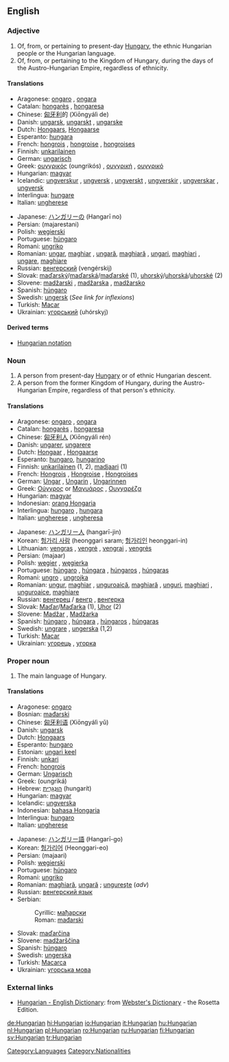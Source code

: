 {{interwiktionary|code=hu}}
{{wikipedia}}
==English==

===Adjective===
{{en-adj|-}}

# Of, from, or pertaining to present-day [[Hungary]], the ethnic Hungarian people or the Hungarian language.
# Of, from, or pertaining to the Kingdom of Hungary, during the days of the Austro-Hungarian Empire, regardless of ethnicity.

====Translations====
{{trans-top|Hungarian}}
*Aragonese: [[ongaro]] {{m}}, [[ongara]] {{f}}
*Catalan: [[hongarès]] {{m}}, [[hongaresa]] {{f}}
*Chinese: [[匈牙利]]的 (Xiōngyálì de)
*Danish: [[ungarsk]], [[ungarskt]] {{n}}, [[ungarske]] {{p}}
*Dutch: [[Hongaars]], [[Hongaarse]]
*Esperanto: [[hungara]]
*French: [[hongrois]] {{m}}, [[hongroise]] {{f}}, [[hongroises]] {{p}}
*Finnish: [[unkarilainen]]
*German: [[ungarisch]]
*Greek: [[ουγγρικός]] (oungrikós) {{m}}, [[ουγγρική]] {{f}}, [[ουγγρικό]] {{n}}
*Hungarian: [[magyar]]
*Icelandic: [[ungverskur]] {{m}}, [[ungversk]] {{f}}, [[ungverskt]] {{n}}, [[ungverskir]] {{p}}, [[ungverskar]] {{fpl}}, [[ungversk]] {{npl}}
*Interlingua: [[hungare]]
*Italian: [[ungherese]]
{{trans-mid}}
*Japanese: [[ハンガリー]]の (Hangarī no)
*Persian: {{FAchar|[[مجارستانی]]}} (majarestani)
*Polish: [[węgierski]]
*Portuguese: [[húngaro]] {{m}}
*Romani: [[ungriko]]
*Romanian: [[ungar]], [[maghiar]] {{m}}, [[ungară]], [[maghiară]] {{f}}, [[ungari]], [[maghiari]] {{p}}, [[ungare]], [[maghiare]] {{fpl}}
*Russian: [[венгерский]] (vengérskij)
*Slovak: [[maďarský]]/[[maďarská]]/[[maďarské]] {{m}} {{f}} {{n}} (1), [[uhorský]]/[[uhorská]]/[[uhorské]] {{m}} {{f}} {{n}} (2)
*Slovene: [[madžarski]] {{m}}, [[madžarska]] {{f}}, [[madžarsko]] {{n}}
*Spanish: [[húngaro]] {{m}}
*Swedish: [[ungersk]] (''See link for inflexions'')
*Turkish: [[Macar]]
*Ukrainian: [[угорський]] (uhórskyj) {{m}}
{{trans-bottom}}

====Derived terms====
*[[Hungarian notation]]

===Noun===
{{en-noun}}

#A person from present-day [[Hungary]] or of ethnic Hungarian descent.
#A person from the former Kingdom of Hungary, during the Austro-Hungarian Empire, regardless of that person's ethnicity.

====Translations====
{{trans-top|person from Hungary}}
*Aragonese: [[ongaro]] {{m}}, [[ongara]] {{f}}
*Catalan: [[hongarès]] {{m}}, [[hongaresa]] {{f}}
*Chinese: [[匈牙利人]] (Xiōngyálì rén)
*Danish: [[ungarer]], [[ungarere]] {{p}}
*Dutch: [[Hongaar]] {{m}}, [[Hongaarse]] {{f}}
*Esperanto: [[hungaro]], [[hungarino]]
*Finnish: [[unkarilainen]] (1, 2), [[madjaari]] (1)
*French: [[Hongrois]] {{m}}, [[Hongroise]] {{f}}, [[Hongroises]] {{p}}
*German: [[Ungar]] {{m}}, [[Ungarin]] {{f}}, [[Ungarinnen]] {{f}} {{p}}
*Greek: [[Ούγγρος]] or [[Μαγυάρος]] {{m}}, [[Ουγγαρέζα]] {{f}}
*Hungarian: [[magyar]]
*Indonesian: [[orang Hongaria]]
*Interlingua: [[hungaro]] {{m}}, [[hungara]] {{f}}
*Italian: [[ungherese]] {{m}}, [[ungheresa]] {{f}}
{{trans-mid}}
*Japanese: [[ハンガリー人]] (hangarī-jin)
*Korean: [[헝가리 사람]] (heonggari saram; [[헝가리인]] heonggari-in)
*Lithuanian: [[vengras]] {{m}}, [[vengrė]] {{f}}, [[vengrai]] {{p}}, [[vengrės]] {{fpl}}
*Persian: {{FAchar|[[مجار]]}} (majaar)
*Polish: [[węgier]] {{m}}, [[węgierka]] {{f}}
*Portuguese: [[húngaro]] {{m}}, [[húngara]] {{f}}, [[húngaros]] {{m}} {{p}}, [[húngaras]] {{f}} {{p}}
*Romani: [[ungro]] {{m}}, [[ungrojka]] {{f}}
*Romanian: [[ungur]], [[maghiar]] {{m}}, [[unguroaică]], [[maghiară]] {{f}}, [[unguri]], [[maghiari]] {{p}}, [[unguroaice]], [[maghiare]] {{fpl}}
*Russian: [[венгерец]] / [[венгр]] {{m}}, [[венгерка]] {{f}}
*Slovak: [[Maďar]]/[[Maďarka]] {{mf}} (1), [[Uhor]] {{m}} (2)
*Slovene: [[Madžar]] {{m}}, [[Madžarka]] {{f}}
*Spanish: [[húngaro]] {{m}}, [[húngara]] {{f}}, [[húngaros]] {{m}} {{p}}, [[húngaras]] {{f}} {{p}}
*Swedish: [[ungrare]] {{m}}, [[ungerska]] {{f}} (1,2)
*Turkish: [[Macar]]
*Ukrainian: [[угорець]] {{m}}, [[угорка]] {{f}}
{{trans-bottom}}

===Proper noun===
{{en-proper noun}}

#The main language of Hungary.

====Translations====
{{trans-top|the language}}
*Aragonese: [[ongaro]] {{m}}
*Bosnian: [[mađarski#Bosnian|mađarski]] {{m}}
*Chinese: [[匈牙利语]] (Xiōngyálì yǔ)
*Danish: [[ungarsk]]
*Dutch: [[Hongaars]] {{n}}
*Esperanto: [[hungaro]]
*Estonian: [[ungari keel]]
*Finnish: [[unkari]]
*French: [[hongrois]] {{m}}
*German: [[Ungarisch]] {{n}}
*Greek: {{t|el|ουγγρικά|n|p}} (oungriká)
*Hebrew: [[הונגרית|הוּנְגָּרִית]] (hungarít)
*Hungarian: [[magyar]]
*Icelandic: [[ungverska]]
*Indonesian: [[bahasa Hongaria]]
*Interlingua: [[hungaro]]
*Italian: [[ungherese]] {{m}}
{{trans-mid}}
*Japanese: [[ハンガリー語]] (Hangarī-go)
*Korean: [[헝가리어]] (Heonggari-eo)
*Persian: {{FAchar|[[مجاری]]}} (majaari)
*Polish: [[węgierski]] {{m}}
*Portuguese: [[húngaro]] {{m}}
*Romani: [[ungriko]] {{m}}
*Romanian: [[maghiară]], [[ungară]] {{f}}; [[ungureşte]] (''adv'')
*Russian: [[венгерский язык]] {{m}}
*Serbian:
*:Cyrillic: [[мађарски#Serbian|мађарски]] {{m}}
*:Roman: [[mađarski#Serbian|mađarski]] {{m}}
*Slovak: [[maďarčina]] {{f}}
*Slovene: [[madžarščina]] {{f}}
*Spanish: [[húngaro]] {{m}}
*Swedish: [[ungerska]] {{c}}
*Turkish: [[Macarca]]
*Ukrainian: [[угорська мова]] {{f}}
{{trans-bottom}}

===External links===
*[http://www.websters-online-dictionary.org/definition/Hungarian-english/ Hungarian - English Dictionary]: from [http://www.websters-online-dictionary.org/ Webster's Dictionary] - the Rosetta Edition.
{{ethnologue|code=hun}}

[[Category:Languages]]
[[Category:Nationalities]]

[[de:Hungarian]]
[[hi:Hungarian]]
[[io:Hungarian]]
[[it:Hungarian]]
[[hu:Hungarian]]
[[nl:Hungarian]]
[[pl:Hungarian]]
[[ro:Hungarian]]
[[ru:Hungarian]]
[[fi:Hungarian]]
[[sv:Hungarian]]
[[tr:Hungarian]]
